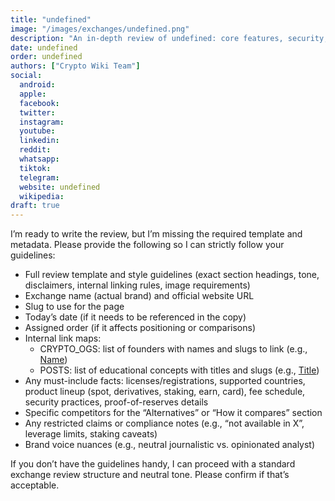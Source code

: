 ```yaml
---
title: "undefined"
image: "/images/exchanges/undefined.png"
description: "An in-depth review of undefined: core features, security, fees, regulations, and how it compares to other crypto exchanges."
date: undefined
order: undefined
authors: ["Crypto Wiki Team"]
social:
  android: 
  apple: 
  facebook: 
  twitter: 
  instagram: 
  youtube: 
  linkedin: 
  reddit: 
  whatsapp: 
  tiktok: 
  telegram: 
  website: undefined
  wikipedia: 
draft: true
---
```

I’m ready to write the review, but I’m missing the required template and metadata. Please provide the following so I can strictly follow your guidelines:

- Full review template and style guidelines (exact section headings, tone, disclaimers, internal linking rules, image requirements)
- Exchange name (actual brand) and official website URL
- Slug to use for the page
- Today’s date (if it needs to be referenced in the copy)
- Assigned order (if it affects positioning or comparisons)
- Internal link maps:
  - CRYPTO_OGS: list of founders with names and slugs to link (e.g., [Name](/crypto-ogs/{slug}))
  - POSTS: list of educational concepts with titles and slugs (e.g., [Title](/posts/{slug}))
- Any must-include facts: licenses/registrations, supported countries, product lineup (spot, derivatives, staking, earn, card), fee schedule, security practices, proof-of-reserves details
- Specific competitors for the “Alternatives” or “How it compares” section
- Any restricted claims or compliance notes (e.g., “not available in X”, leverage limits, staking caveats)
- Brand voice nuances (e.g., neutral journalistic vs. opinionated analyst)

If you don’t have the guidelines handy, I can proceed with a standard exchange review structure and neutral tone. Please confirm if that’s acceptable.

